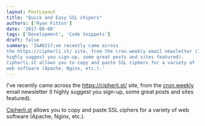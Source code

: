 ```yaml
---
layout: PostLayout
title: "Quick and Easy SSL chipers"
authors: ['Ryan Fitton']
date: '2017-08-08'
tags: ['Development', 'Code Snippets']
draft: false
summary: 'I&#8217;ve recently came across
the https://cipherli.st/ site, from the cron.weekly email newsletter (I
highly suggest you sign-up, some great posts and sites featured).
Cipherli.st allows you to copy and paste SSL ciphers for a variety of
web software (Apache, Nginx, etc.).'
---
```


I've recently came across the <https://cipherli.st/> site, from the
[cron.weekly](https://www.cronweekly.com/) email newsletter (I highly
suggest you sign-up, some great posts and sites featured).

[Cipherli.st](https://cipherli.st/) allows you to copy and paste SSL
ciphers for a variety of web software (Apache, Nginx, etc.).
